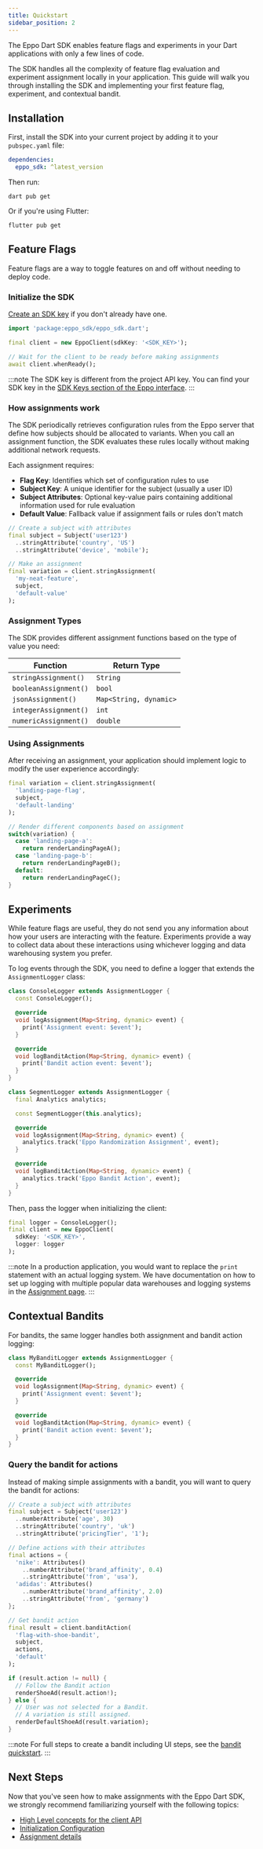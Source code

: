 ```yaml
---
title: Quickstart
sidebar_position: 2
---
```



The Eppo Dart SDK enables feature flags and experiments in your Dart applications with only a few lines of code.

The SDK handles all the complexity of feature flag evaluation and experiment assignment locally in your application. This guide will walk you through installing the SDK and implementing your first feature flag, experiment, and contextual bandit.

## Installation

First, install the SDK into your current project by adding it to your `pubspec.yaml` file:

```yaml
dependencies:
  eppo_sdk: ^latest_version
```

Then run:

```shell
dart pub get
```

Or if you're using Flutter:

```shell
flutter pub get
```

## Feature Flags

Feature flags are a way to toggle features on and off without needing to deploy code.

### Initialize the SDK

[Create an SDK key](/sdks/sdk-keys) if you don't already have one.

```dart
import 'package:eppo_sdk/eppo_sdk.dart';

final client = new EppoClient(sdkKey: '<SDK_KEY>');

// Wait for the client to be ready before making assignments
await client.whenReady();
```

:::note
The SDK key is different from the project API key. You can find your SDK key in the [SDK Keys section of the Eppo interface](https://eppo.cloud/configuration/environments/keys).
:::

### How assignments work

The SDK periodically retrieves configuration rules from the Eppo server that define how subjects should be allocated to variants. When you call an assignment function, the SDK evaluates these rules locally without making additional network requests.

Each assignment requires:

- **Flag Key**: Identifies which set of configuration rules to use
- **Subject Key**: A unique identifier for the subject (usually a user ID)
- **Subject Attributes**: Optional key-value pairs containing additional information used for rule evaluation
- **Default Value**: Fallback value if assignment fails or rules don't match

```dart
// Create a subject with attributes
final subject = Subject('user123')
  ..stringAttribute('country', 'US')
  ..stringAttribute('device', 'mobile');

// Make an assignment
final variation = client.stringAssignment(
  'my-neat-feature',
  subject,
  'default-value'
);
```

### Assignment Types

The SDK provides different assignment functions based on the type of value you need:

| Function              | Return Type            |
| --------------------- | ---------------------- |
| `stringAssignment()`  | `String`               |
| `booleanAssignment()` | `bool`                 |
| `jsonAssignment()`    | `Map<String, dynamic>` |
| `integerAssignment()` | `int`                  |
| `numericAssignment()` | `double`               |

### Using Assignments

After receiving an assignment, your application should implement logic to modify the user experience accordingly:

```dart
final variation = client.stringAssignment(
  'landing-page-flag',
  subject,
  'default-landing'
);

// Render different components based on assignment
switch(variation) {
  case 'landing-page-a':
    return renderLandingPageA();
  case 'landing-page-b':
    return renderLandingPageB();
  default:
    return renderLandingPageC();
}
```

## Experiments

While feature flags are useful, they do not send you any information about how your users are interacting with the feature. Experiments provide a way to collect data about these interactions using whichever logging and data warehousing system you prefer.

To log events through the SDK, you need to define a logger that extends the `AssignmentLogger` class:

<Tabs>
<TabItem value="console" label="Console">

```dart
class ConsoleLogger extends AssignmentLogger {
  const ConsoleLogger();

  @override
  void logAssignment(Map<String, dynamic> event) {
    print('Assignment event: $event');
  }

  @override
  void logBanditAction(Map<String, dynamic> event) {
    print('Bandit action event: $event');
  }
}
```

</TabItem>
<TabItem value="segment" label="Segment">

```dart
class SegmentLogger extends AssignmentLogger {
  final Analytics analytics;

  const SegmentLogger(this.analytics);

  @override
  void logAssignment(Map<String, dynamic> event) {
    analytics.track('Eppo Randomization Assignment', event);
  }

  @override
  void logBanditAction(Map<String, dynamic> event) {
    analytics.track('Eppo Bandit Action', event);
  }
}
```

</TabItem>
</Tabs>

Then, pass the logger when initializing the client:

```dart
final logger = ConsoleLogger();
final client = new EppoClient(
  sdkKey: '<SDK_KEY>',
  logger: logger
);
```

:::note
In a production application, you would want to replace the `print` statement with an actual logging system. We have documentation on how to set up logging with multiple popular data warehouses and logging systems in the [Assignment page](/sdks/server-sdks/dart/assignments/#logging-data-to-your-data-warehouse).
:::

## Contextual Bandits

For bandits, the same logger handles both assignment and bandit action logging:

```dart
class MyBanditLogger extends AssignmentLogger {
  const MyBanditLogger();

  @override
  void logAssignment(Map<String, dynamic> event) {
    print('Assignment event: $event');
  }

  @override
  void logBanditAction(Map<String, dynamic> event) {
    print('Bandit action event: $event');
  }
}
```

### Query the bandit for actions

Instead of making simple assignments with a bandit, you will want to query the bandit for actions:

```dart
// Create a subject with attributes
final subject = Subject('user123')
  ..numberAttribute('age', 30)
  ..stringAttribute('country', 'uk')
  ..stringAttribute('pricingTier', '1');

// Define actions with their attributes
final actions = {
  'nike': Attributes()
    ..numberAttribute('brand_affinity', 0.4)
    ..stringAttribute('from', 'usa'),
  'adidas': Attributes()
    ..numberAttribute('brand_affinity', 2.0)
    ..stringAttribute('from', 'germany')
};

// Get bandit action
final result = client.banditAction(
  'flag-with-shoe-bandit',
  subject,
  actions,
  'default'
);

if (result.action != null) {
  // Follow the Bandit action
  renderShoeAd(result.action!);
} else {
  // User was not selected for a Bandit.
  // A variation is still assigned.
  renderDefaultShoeAd(result.variation);
}
```

:::note
For full steps to create a bandit including UI steps, see the [bandit quickstart](/bandit-quickstart).
:::

## Next Steps

Now that you've seen how to make assignments with the Eppo Dart SDK, we strongly recommend familiarizing yourself with the following topics:

- [High Level concepts for the client API](/sdks/server-sdks)
- [Initialization Configuration](/sdks/server-sdks/dart/initialization)
- [Assignment details](/sdks/server-sdks/dart/assignments)

